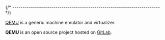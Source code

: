 
{/* ------------------------------------------------------------------------ */}

[QEMU](https://www.qemu.org) is a generic machine
emulator and virtualizer.

**QEMU** is an open source project hosted on
[GitLab](https://gitlab.com/qemu-project/qemu).
